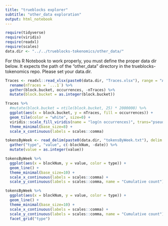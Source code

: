 ```yaml
---
title: "trueblocks explorer"
subtitle: "other_data exploration"
output: html_notebook
---
```


```r
require(tidyverse)
require(viridis)
require(readxl)
require(scales)
data.dir <- "../../trueblocks-tokenomics/other_data/"
```

For this R Notebook to work properly, you must define the proper data dir below. It expects the path of the "other_data" directory in the trueblocks-tokenomics repo. Please set your data.dir.

```r
Traces <- readxl::read_xlsx(paste0(data.dir, "Traces.xlsx"), range = "A5:CW255") %>%
  rename(nTraces = `...1`) %>%
  gather(block.bucket, occurrences, -nTraces) %>%
  mutate(block.bucket = as.integer(block.bucket))

Traces %>%
  #mutate(block.bucket = ntile(block.bucket, 25) * 2000000) %>%
  ggplot(aes(x = block.bucket, y = nTraces, fill = occurrences)) +
  geom_tile(color = "white", size=0) + 
  viridis::scale_fill_viridis(name = "log(n occurrences)", trans="pseudo_log", option = "A", labels=scales::comma) +
  theme_minimal(base_size=8) +
  scale_x_continuous(labels = scales::comma)
```

```r
tokensByWeek <- read_delim(paste0(data.dir, "tokensByWeek.txt"), delim = "|") %>%
  gather("type", "value", c(-blockNum, -date)) %>%
  mutate(value = as.integer(value))

tokensByWeek %>%
  ggplot(aes(x = blockNum, y = value, color = type)) +
  geom_line() +
  theme_minimal(base_size=10) +
  scale_x_continuous(labels = scales::comma) +
  scale_y_continuous(labels = scales::comma, name = "Cumulative count")

tokensByWeek %>%
  ggplot(aes(x = blockNum, y = value, color = type)) +
  geom_line() +
  theme_minimal(base_size=10) +
  scale_x_continuous(labels = scales::comma) +
  scale_y_continuous(labels = scales::comma, name = "Cumulative count") +
  facet_grid("type")
```


